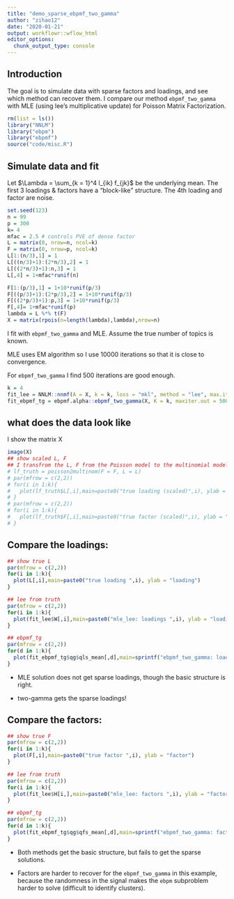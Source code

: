```yaml
---
title: "demo_sparse_ebpmf_two_gamma"
author: "zihao12"
date: "2020-01-21"
output: workflowr::wflow_html
editor_options:
  chunk_output_type: console
---
```


## Introduction
The goal is to simulate data with sparse factors and loadings, and see which method can recover them. I compare our method `ebpmf_two_gamma` with MLE (using lee's multiplicative update) for Poisson Matrix Factorization. 
```r
rm(list = ls())
library("NNLM")
library("ebpm")
library("ebpmf")
source("code/misc.R")
```

## Simulate data and fit 
Let $\Lambda = \sum_{k = 1}^4 l_{ik} f_{jk}$ be the underlying mean. The first 3 loadings & factors have a "block-like" structure. The 4th loading and factor are noise. \

```r
set.seed(123)
n = 99
p = 300
k= 4
mfac = 2.5 # controls PVE of dense factor
L = matrix(0, nrow=n, ncol=k)
F = matrix(0, nrow=p, ncol=k)
L[1:(n/3),1] = 1
L[((n/3)+1):(2*n/3),2] = 1
L[((2*n/3)+1):n,3] = 1
L[,4] = 1+mfac*runif(n)

F[1:(p/3),1] = 1+10*runif(p/3)
F[((p/3)+1):(2*p/3),2] = 1+10*runif(p/3)
F[((2*p/3)+1):p,3] = 1+10*runif(p/3)
F[,4]= 1+mfac*runif(p)
lambda = L %*% t(F)
X = matrix(rpois(n=length(lambda),lambda),nrow=n)

```

I fit with `ebpmf_two_gamma` and MLE. Assume the true number of topics is known. 

MLE uses EM algorithm so I use 10000 iterations so that it is close to convergence. 

For `ebpmf_two_gamma` I find 500 iterations are good enough. 
```r
k = 4
fit_lee = NNLM::nnmf(A = X, k = k, loss = "mkl", method = "lee", max.iter = 10000, verbose = FALSE)
fit_ebpmf_tg = ebpmf.alpha::ebpmf_two_gamma(X, K = k, maxiter.out = 500, verbose = FALSE)
```


## what does the data look like
I show the matrix X
```r
image(X)
## show scaled L, F
## I transfrom the L, F from the Poisson model to the multinomial model
# lf_truth = poisson2multinom(F = F, L = L)
# par(mfrow = c(2,2))
# for(i in 1:k){
#   plot(lf_truth$L[,i],main=paste0("true loading (scaled)",i), ylab = "loading")
# }
# par(mfrow = c(2,2))
# for(i in 1:k){
#   plot(lf_truth$F[,i],main=paste0("true factor (scaled)",i), ylab = "factor")
# }
```


## Compare the loadings:
```r
## show true L
par(mfrow = c(2,2))
for(i in 1:k){
  plot(L[,i],main=paste0("true loading ",i), ylab = "loading")
}

## lee from truth
par(mfrow = c(2,2))
for(i in 1:k){
  plot(fit_lee$W[,i],main=paste0("mle_lee: loadings ",i), ylab = "loading")
}

## ebpmf_tg
par(mfrow = c(2,2))
for(d in 1:k){
  plot(fit_ebpmf_tg$qg$qls_mean[,d],main=sprintf("ebpmf_two_gamma: loadings %d", d), ylab = "loading")
}
```
* MLE solution does not get sparse loadings, though the basic structure is right. 

* two-gamma gets the sparse loadings!

## Compare the factors:
```r
## show true F
par(mfrow = c(2,2))
for(i in 1:k){
  plot(F[,i],main=paste0("true factor ",i), ylab = "factor")
}

## lee from truth
par(mfrow = c(2,2))
for(i in 1:k){
  plot(fit_lee$H[i,],main=paste0("mle_lee: factors ",i), ylab = "factor")
}

## ebpmf_tg
par(mfrow = c(2,2))
for(d in 1:k){
  plot(fit_ebpmf_tg$qg$qfs_mean[,d],main=sprintf("ebpmf_two_gamma: factors %d", d), ylab = "factor")
}
```

* Both methods get the basic structure, but fails to get the sparse solutions.

* Factors are harder to recover for the `ebpmf_two_gamma` in this example, because the randomness in the signal makes the `ebpm` subproblem harder to solve (difficult to identify clusters).  


